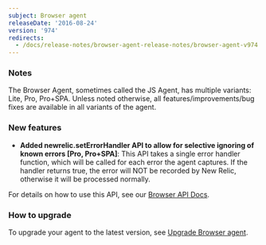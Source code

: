 ```yaml
---
subject: Browser agent
releaseDate: '2016-08-24'
version: '974'
redirects:
  - /docs/release-notes/browser-agent-release-notes/browser-agent-v974
---
```


### Notes

The Browser Agent, sometimes called the JS Agent, has multiple variants: Lite, Pro, Pro+SPA. Unless noted otherwise, all features/improvements/bug fixes are available in all variants of the agent.

### New features

* **Added newrelic.setErrorHandler API to allow for selective ignoring of known errors \[Pro, Pro+SPA]**: This API takes a single error handler function, which will be called for each error the agent captures. If the handler returns true, the error will NOT be recorded by New Relic, otherwise it will be processed normally.

For details on how to use this API, see our [Browser API Docs](https://docs.newrelic.com/docs/browser/new-relic-browser/browser-agent-apis/report-data-events-browser-agent-api#seterrorhandler).

### How to upgrade

To upgrade your agent to the latest version, see [Upgrade Browser agent](https://docs.newrelic.com/docs/browser/new-relic-browser/installation-configuration/upgrade-browser-agent).
